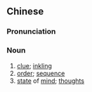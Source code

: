 {{also|头绪}}
==Chinese==
{{zh-forms|s=头绪}}

===Pronunciation===
{{zh-pron
|m=tóuxù
|c=tau4 seoi5
|mn=qz:thâu-sǐr/tw,xm:thâu-sū/zz:thâu-sī
|cat=n
}}

===Noun===
{{zh-noun}}

# [[clue]]; [[inkling]]
# [[order]]; [[sequence]]
# [[state]] of [[mind]]; [[thought]]s